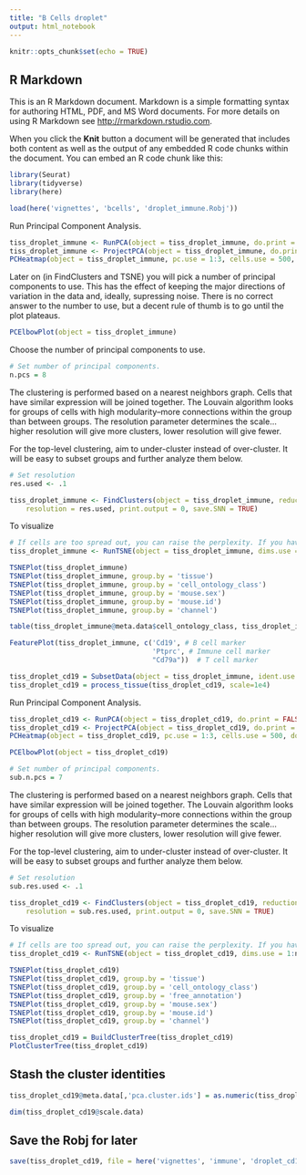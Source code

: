 ```yaml
---
title: "B Cells droplet"
output: html_notebook
---
```


```r
knitr::opts_chunk$set(echo = TRUE)
```

## R Markdown

This is an R Markdown document. Markdown is a simple formatting syntax for authoring HTML, PDF, and MS Word documents. For more details on using R Markdown see <http://rmarkdown.rstudio.com>.

When you click the **Knit** button a document will be generated that includes both content as well as the output of any embedded R code chunks within the document. You can embed an R code chunk like this:

```r
library(Seurat)
library(tidyverse)
library(here)

load(here('vignettes', 'bcells', 'droplet_immune.Robj'))
```


Run Principal Component Analysis.
```r
tiss_droplet_immune <- RunPCA(object = tiss_droplet_immune, do.print = FALSE)
tiss_droplet_immune <- ProjectPCA(object = tiss_droplet_immune, do.print = FALSE)
PCHeatmap(object = tiss_droplet_immune, pc.use = 1:3, cells.use = 500, do.balanced = TRUE, label.columns = FALSE, num.genes = 8)
```


Later on (in FindClusters and TSNE) you will pick a number of principal components to use. This has the effect of keeping the major directions of variation in the data and, ideally, supressing noise. There is no correct answer to the number to use, but a decent rule of thumb is to go until the plot plateaus.

```r
PCElbowPlot(object = tiss_droplet_immune)
```

Choose the number of principal components to use.
```r
# Set number of principal components.
n.pcs = 8
```

The clustering is performed based on a nearest neighbors graph. Cells that have similar expression will be joined together. The Louvain algorithm looks for groups of cells with high modularity--more connections within the group than between groups. The resolution parameter determines the scale...higher resolution will give more clusters, lower resolution will give fewer.

For the top-level clustering, aim to under-cluster instead of over-cluster. It will be easy to subset groups and further analyze them below.

```r
# Set resolution
res.used <- .1

tiss_droplet_immune <- FindClusters(object = tiss_droplet_immune, reduction.type = "pca", dims.use = 1:n.pcs,
    resolution = res.used, print.output = 0, save.SNN = TRUE)
```

To visualize
```r
# If cells are too spread out, you can raise the perplexity. If you have few cells, try a lower perplexity (but never less than 10).
tiss_droplet_immune <- RunTSNE(object = tiss_droplet_immune, dims.use = 1:n.pcs, seed.use = 10, perplexity=30)
```

```r
TSNEPlot(tiss_droplet_immune)
TSNEPlot(tiss_droplet_immune, group.by = 'tissue')
TSNEPlot(tiss_droplet_immune, group.by = 'cell_ontology_class')
TSNEPlot(tiss_droplet_immune, group.by = 'mouse.sex')
TSNEPlot(tiss_droplet_immune, group.by = 'mouse.id')
TSNEPlot(tiss_droplet_immune, group.by = 'channel')
```

```r
table(tiss_droplet_immune@meta.data$cell_ontology_class, tiss_droplet_immune@ident)
```

```r
FeaturePlot(tiss_droplet_immune, c('Cd19', # B cell marker
                                   'Ptprc', # Immune cell marker
                                   "Cd79a"))  # T cell marker
```


```r
tiss_droplet_cd19 = SubsetData(object = tiss_droplet_immune, ident.use = c(0, 3, 5))
tiss_droplet_cd19 = process_tissue(tiss_droplet_cd19, scale=1e4)
```


Run Principal Component Analysis.
```r
tiss_droplet_cd19 <- RunPCA(object = tiss_droplet_cd19, do.print = FALSE)
tiss_droplet_cd19 <- ProjectPCA(object = tiss_droplet_cd19, do.print = FALSE)
PCHeatmap(object = tiss_droplet_cd19, pc.use = 1:3, cells.use = 500, do.balanced = TRUE, label.columns = FALSE, num.genes = 8)
```

```r
PCElbowPlot(object = tiss_droplet_cd19)
```

```r
# Set number of principal components.
sub.n.pcs = 7
```

The clustering is performed based on a nearest neighbors graph. Cells that have similar expression will be joined together. The Louvain algorithm looks for groups of cells with high modularity--more connections within the group than between groups. The resolution parameter determines the scale...higher resolution will give more clusters, lower resolution will give fewer.

For the top-level clustering, aim to under-cluster instead of over-cluster. It will be easy to subset groups and further analyze them below.

```r
# Set resolution
sub.res.used <- .1

tiss_droplet_cd19 <- FindClusters(object = tiss_droplet_cd19, reduction.type = "pca", dims.use = 1:sub.n.pcs,
    resolution = sub.res.used, print.output = 0, save.SNN = TRUE)
```

To visualize
```r
# If cells are too spread out, you can raise the perplexity. If you have few cells, try a lower perplexity (but never less than 10).
tiss_droplet_cd19 <- RunTSNE(object = tiss_droplet_cd19, dims.use = 1:n.pcs, seed.use = 10, perplexity=30)
```

```r
TSNEPlot(tiss_droplet_cd19)
TSNEPlot(tiss_droplet_cd19, group.by = 'tissue')
TSNEPlot(tiss_droplet_cd19, group.by = 'cell_ontology_class')
TSNEPlot(tiss_droplet_cd19, group.by = 'free_annotation')
TSNEPlot(tiss_droplet_cd19, group.by = 'mouse.sex')
TSNEPlot(tiss_droplet_cd19, group.by = 'mouse.id')
TSNEPlot(tiss_droplet_cd19, group.by = 'channel')
```

```r
tiss_droplet_cd19 = BuildClusterTree(tiss_droplet_cd19)
PlotClusterTree(tiss_droplet_cd19)
```


## Stash the cluster identities

```r
tiss_droplet_cd19@meta.data[,'pca.cluster.ids'] = as.numeric(tiss_droplet_cd19@ident)
```


```r
dim(tiss_droplet_cd19@scale.data)
```


## Save the Robj for later





```r
save(tiss_droplet_cd19, file = here('vignettes', 'immune', 'droplet_cd19.Robj'))
```

